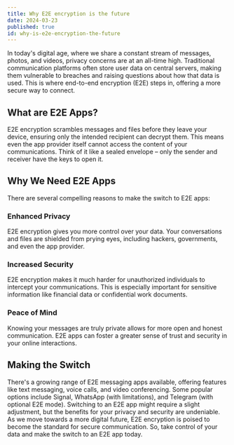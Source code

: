 ```yaml
---
title: Why E2E encryption is the future
date: 2024-03-23
published: true
id: why-is-e2e-encryption-the-future
---
```


In today's digital age, where we share a constant stream of messages, photos, and videos, privacy concerns are at an all-time high.
Traditional communication platforms often store user data on central servers, making them vulnerable to breaches and raising questions about how that data is used.
This is where end-to-end encryption (E2E) steps in, offering a more secure way to connect.

## What are E2E Apps?

E2E encryption scrambles messages and files before they leave your device, ensuring only the intended recipient can decrypt them. This means even the app provider itself cannot access the content of your communications. Think of it like a sealed envelope – only the sender and receiver have the keys to open it.

## Why We Need E2E Apps

There are several compelling reasons to make the switch to E2E apps:
### Enhanced Privacy
E2E encryption gives you more control over your data. Your conversations and files are shielded from prying eyes, including hackers, governments, and even the app provider.

### Increased Security
E2E encryption makes it much harder for unauthorized individuals to intercept your communications. This is especially important for sensitive information like financial data or confidential work documents.

### Peace of Mind
Knowing your messages are truly private allows for more open and honest communication. E2E apps can foster a greater sense of trust and security in your online interactions.

## Making the Switch
There's a growing range of E2E messaging apps available, offering features like text messaging, voice calls, and video conferencing.  Some popular options include Signal, WhatsApp (with limitations), and Telegram (with optional E2E mode).
Switching to an E2E app might require a slight adjustment, but the benefits for your privacy and security are undeniable. As we move towards a more digital future, E2E encryption is poised to become the standard for secure communication. So, take control of your data and make the switch to an E2E app today.